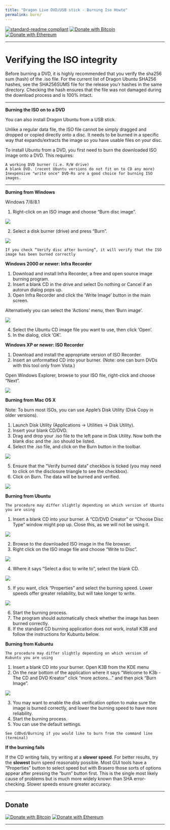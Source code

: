 ```yaml
---
title: "Dragon Live DVD/USB stick - Burning Iso Howto"
permalink: burn/
---
```

[![standard-readme compliant](https://img.shields.io/badge/readme%20style-standard-brightgreen.svg)](https://github.com/RichardLitt/standard-readme)
[![Donate with Bitcoin](https://en.cryptobadges.io/badge/micro/1KvWrbLhuzk8DSb2Yq2948bMj3uQvVTQCW)](https://en.cryptobadges.io/donate/1KvWrbLhuzk8DSb2Yq2948bMj3uQvVTQCW)
[![Donate with Ethereum](https://en.cryptobadges.io/badge/micro/0xE42f2d4D4aF888Ac784ED26a68E828475A4712Cb)](https://en.cryptobadges.io/donate/0xE42f2d4D4aF888Ac784ED26a68E828475A4712Cb)

---

# Verifying the ISO integrity

 Before burning a DVD, it is highly recommended that you verify the sha256 sum (hash) of the .iso file. 
For the current list of Dragon Ubuntu SHA256 hashes, see the SHA256SUMS file for the release you'r hashes  in the same directory. 
Checking the hash ensures that the file was not damaged during the download process and is 100% intact.

---

**Burning the ISO on to a DVD**

You can also install Dragon Ubuntu from a USB stick.

 Unlike a regular data file, the ISO file cannot be simply dragged and dropped or copied directly onto a disc. 
It needs to be burned in a specific way that expands/extracts the image so you have usable files on your disc. 

To install Ubuntu from a DVD, you first need to burn the downloaded ISO image onto a DVD. This requires:

```
A working DVD burner (i.e. R/W drive)
A blank DVD. (recent Ubuntu versions do not fit on to CD any more)
Inexpensive "write once" DVD-Rs are a good choice for burning ISO images.
```

---

**Burning from Windows**

Windows 7/8/8.1

 1. Right-click on an ISO image and choose “Burn disc image”.

[![](https://help.ubuntu.com/community/BurningIsoHowto?action=AttachFile&do=get&target=windows7_right.jpg)]()

 2. Select a disk burner (drive) and press "Burn".

[![](https://help.ubuntu.com/community/BurningIsoHowto?action=AttachFile&do=get&target=windows7_burn.jpg)]()

```
If you check “Verify disc after burning”, it will verify that the ISO image has been burned correctly
```

**Windows 2000 or newer: Infra Recorder**

 1. Download and install Infra Recorder, a free and open source image burning program.
 2. Insert a blank CD in the drive and select Do nothing or Cancel if an autorun dialog pops up.
 3. Open Infra Recorder and click the 'Write Image' button in the main screen.

Alternatively you can select the 'Actions' menu, then 'Burn image'.

[![](https://help.ubuntu.com/community/BurningIsoHowto?action=AttachFile&do=get&target=infrarecorder3.png)]()

 4. Select the Ubuntu CD image file you want to use, then click 'Open'.
 5. In the dialog, click 'OK'.


**Windows XP or newer: ISO Recorder**

 1. Download and install the appropriate version of ISO Recorder.
 2. Insert an unformatted CD into your burner. (Note: one can burn DVDs with this tool only from Vista.)

 Open Windows Explorer, browse to your ISO file, right-click and choose "Next".

[![](https://help.ubuntu.com/community/BurningIsoHowto?action=AttachFile&do=get&target=iso-recorder.gif)]()


**Burning from Mac OS X**

Note: To burn most ISOs, you can use Apple's Disk Utility (Disk Copy in older versions).

 1. Launch Disk Utility (Applications → Utilities → Disk Utility).
 2. Insert your blank CD/DVD.
 3. Drag and drop your .iso file to the left pane in Disk Utility. Now both the blank disc and the .iso should be listed.
 4. Select the .iso file, and click on the Burn button in the toolbar.

[![](https://help.ubuntu.com/community/BurningIsoHowto?action=AttachFile&do=get&target=macosx_disk-utility.png)]()


 5. Ensure that the "Verify burned data" checkbox is ticked (you may need to click on the disclosure triangle to see the checkbox).
 6. Click on Burn. The data will be burned and verified.

[![](https://help.ubuntu.com/community/BurningIsoHowto?action=AttachFile&do=get&target=macosx_disk-utility_burn.png)]()


**Burning from Ubuntu**

```
The procedure may differ slightly depending on which version of Ubuntu you are using
```

 1. Insert a blank CD into your burner. A "CD/DVD Creator" or "Choose Disc Type" window might pop up. Close this, as we will not be using it.

[![](https://help.ubuntu.com/community/BurningIsoHowto?action=AttachFile&do=get&target=ubuntu_blankcd_dialog.png)]()

 2. Browse to the downloaded ISO image in the file browser.
 3. Right click on the ISO image file and choose "Write to Disc".

[![](https://help.ubuntu.com/community/BurningIsoHowto?action=AttachFile&do=get&target=ubuntu_rightclick_cd.png)]()


 4. Where it says "Select a disc to write to", select the blank CD.

[![](https://help.ubuntu.com/community/BurningIsoHowto?action=AttachFile&do=get&target=ubuntu_imageburn.png)]()

 5. If you want, click "Properties" and select the burning speed. Lower speeds offer greater reliability, but will take longer to write.

[![](https://help.ubuntu.com/community/BurningIsoHowto?action=AttachFile&do=get&target=ubuntu_imageburn_properties.png)]()

 6. Start the burning process.
 7. The program should automatically check whether the image has been burned correctly.
 8. If the standard CD burning application does not work, install K3B and follow the instructions for Kubuntu below.


**Burning from Kubuntu**

```
The procedure may differ slightly depending on which version of Kubuntu you are using
```

 1. Insert a blank CD into your burner. Open K3B from the KDE menu 
 2. On the near bottom of the application where it says "Welcome to K3b - The CD and DVD Kreator" click "more actions..." and then pick "Burn Image".

[![](https://help.ubuntu.com/community/BurningIsoHowto?action=AttachFile&do=get&target=kubuntu_1.png)]()

 3. You may want to enable the disk verification option to make sure the image is burned correctly, and lower the burning speed to have more reliability.
 4. Start the burning process.
 5. You can use the default settings.
```
See CdDvd/Burning if you would like to burn from the command line (terminal)
```

**If the burning fails**

 If the CD writing fails, try writing at a **slower speed**. For better results, try the **slowest** burn speed reasonably possible. 
Most GUI tools have a "Properties" button to select speed but with Brasero those sorts of options appear after pressing the "burn" button first. 
This is the single most likely cause of problems but is much more widely known than SHA error-checking. Slower speeds ensure greater accuracy.


***


## Donate

[![Donate with Bitcoin](https://en.cryptobadges.io/badge/big/1KvWrbLhuzk8DSb2Yq2948bMj3uQvVTQCW)](https://en.cryptobadges.io/donate/1KvWrbLhuzk8DSb2Yq2948bMj3uQvVTQCW)
[![Donate with Ethereum](https://en.cryptobadges.io/badge/big/0xE42f2d4D4aF888Ac784ED26a68E828475A4712Cb)](https://en.cryptobadges.io/donate/0xE42f2d4D4aF888Ac784ED26a68E828475A4712Cb)

***

